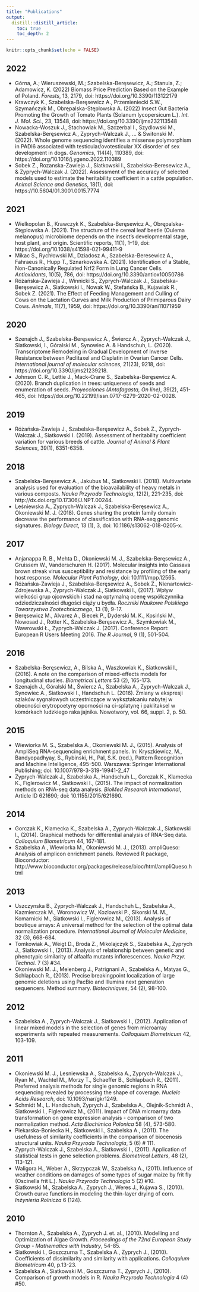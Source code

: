 ```yaml
---
title: "Publications"
output:
  distill::distill_article:
    toc: true
    toc_depth: 2
---
```


```r
knitr::opts_chunk$set(echo = FALSE)
```

## 2022

+ Górna, A.; Wieruszewski, M.; Szabelska-Beręsewicz, A.; Stanula, Z.; Adamowicz, K. (2022) Biomass Price Prediction Based on the Example of Poland. *Forests*, 13, 2179, doi: https://doi.org/10.3390/f13122179
+ Krawczyk K., Szabelska-Beręsewicz A., Przemieniecki S.W., Szymańczyk M., Obrępalska-Stęplowska A. (2022) Insect Gut Bacteria Promoting the Growth of Tomato Plants (Solanum lycopersicum L.). *Int. J. Mol. Sci.*, 23, 13548, doi: https://doi.org/10.3390/ijms232113548
+ Nowacka-Woszuk J., Stachowiak M., Szczerbal I., Szydlowski M., Szabelska-Beręsewicz A., Zyprych-Walczak J., ... & Switonski M. (2022). Whole genome sequencing identifies a missense polymorphism in PADI6 associated with testicular/ovotesticular XX disorder of sex development in dogs. *Genomics*, 114(4), 110389, doi: https://doi.org/10.1016/j.ygeno.2022.110389
+ Sobek Z., Rozanska-Zawieja J., Siatkowski I., Szabelska-Beresewicz A., & Zyprych-Walczak J. (2022). Assessment of the accuracy of selected models used to estimate the heritability coefficient in a cattle population. *Animal Science and Genetics*, 18(1), doi: https://10.5604/01.3001.0015.7774

## 2021

+ Wielkopolan B., Krawczyk K., Szabelska-Beręsewicz A., Obrępalska-Stęplowska A. (2021). The structure of the cereal leaf beetle (Oulema melanopus) microbiome depends on the insect’s developmental stage, host plant, and origin. Scientific reports, 11(1), 1--19, doi: https://doi.org/10.1038/s41598-021-99411-9
+ Mikac S., Rychłowski M., Dziadosz A., Szabelska-Beresewicz A., Fahraeus R., Hupp T., Sznarkowska A. (2021). Identification of a Stable, Non-Canonically Regulated Nrf2 Form in Lung Cancer Cells. *Antioxidants*, 10(5), 786, doi: https://doi.org/10.3390/antiox10050786
+ Różańska-Zawieja J., Winnicki S., Zyprych-Walczak J., Szabelska-Beręsewicz A., Siatkowski I., Nowak W., Stefańska B., Kujawiak R., Sobek Z. (2021). The Effect of Feeding Management and Culling of Cows on the Lactation Curves and Milk Production of Primiparous Dairy Cows. *Animals*, 11(7), 1959, doi: https://doi.org/10.3390/ani11071959

## 2020

+ Szenajch J., Szabelska-Beręsewicz A., Świercz A., Zyprych-Walczak J., Siatkowski, I., Góralski M., Synowiec A. & Handschuh, L. (2020). Transcriptome Remodeling in Gradual Development of Inverse Resistance between Paclitaxel and Cisplatin in Ovarian Cancer Cells. *International journal of molecular sciences*, 21(23), 9218, doi: https://doi.org/10.3390/ijms21239218.
+ Johnson C. R., Lettie J., Mack-Crane S., Szabelska-Beręsewicz A. (2020). Branch duplication in trees: uniqueness of seeds and enumeration of seeds. *Proyecciones (Antofagasta, On line)*, 39(2), 451-465, doi: https://doi.org/10.22199/issn.0717-6279-2020-02-0028.

## 2019

+ Różańska-Zawieja J., Szabelska-Beręsewicz A., Sobek Z., Zyprych-Walczak J., Siatkowski I. (2019). Assessment of heritability coefficient variation for various breeds of cattle. *Journal of Animal & Plant Sciences*, 39(1), 6351-6358.

## 2018

+ Szabelska-Beręsewicz A., Jakubus M., Siatkowski I. (2018). Multivariate analysis used for evaluation of the bioavailability of heavy metals in various composts. *Nauka Przyroda Technologia*, 12(2), 221-235, doi: http://dx.doi.org/10.17306/J.NPT.00244.
+ Leśniewska A., Zyprych-Walczak J., Szabelska-Beręsewicz A., Okoniewski M. J. (2018). Genes sharing the protein family domain decrease the performance of classification with RNA-seq genomic signatures. *Biology Direct*, 13 (1), 3, doi: 10.1186/s13062-018-0205-x.

## 2017

+ Anjanappa R. B., Mehta D., Okoniewski M. J., Szabelska-Beręsewicz A., Gruissem W., Vanderschuren H. (2017). Molecular insights into Cassava brown streak virus susceptibility and resistance by profiling of the early host response. *Molecular Plant Pathology*, doi: 10.1111/mpp.12565.
+ Różańska-Zawieja J., Szabelska-Beręsewicz A., Sobek Z., Nienartowicz-Zdrojewska A., Zyprych-Walczak J., Siatkowski I., (2017). Wpływ wielkości grup ojcowskich i stad na optymalną ocenę współczynnika odziedziczalności długości ciąży u bydła. *Roczniki Naukowe Polskiego Towarzystwa Zootechnicznego*, 13 (1), 9-17.
+ Beręsewicz M., Alvarez A., Biecek P., Dyderski M. K., Kosiński M., Nowosad J., Rotter K., Szabelska-Beręsewicz A., Szymkowiak M., Wawrowski Ł., Zyprych-Walczak J. (2017). Conference Report: European R Users Meeting 2016. *The R Journal*, 9 (1), 501-504.

## 2016

+ Szabelska-Beręsewicz, A., Bilska A., Waszkowiak K., Siatkowski I., (2016). A note on the comparison of mixed-effects models for longitudinal studies. *Biometrical Letters* 53 (2), 165-173.
+	Szenajch J., Góralski M., Świercz A., Szabelska A., Zyprych-Walczak J., Synowiec A., Siatkowski I., Handschuh L. (2016). Zmiany w ekspresji szlaków sygnałowych uczestniczące w wykształcaniu nabytej w obecności erytropoetyny oporności na ci-splatynę i paklitaksel w komórkach ludzkiego raka jajnika. Nowotwory, vol. 66, suppl. 2, p. 50. 

## 2015

+ Wiewiorka M. S., Szabelska A.,  Okoniewski M. J., (2015). Analysis of AmpliSeq RNA-sequencing enrichment panels. In: Kryszkiewicz, M., Bandyopadhyay, S., Rybinski, H., Pal, S.K. (red.), Pattern Recognition and Machine Intelligence, 495-500. Warszawa: Springer International Publishing; doi: 10.1007/978-3-319-19941-2_47
+ Zyprych-Walczak J., Szabelska A., Handschuh L., Gorczak K., Klamecka K., Figlerowicz M., Siatkowski I., (2015). The impact of normalization methods on RNA-seq data analysis. *BioMed Research International*, Article ID 621690; doi: 10.1155/2015/621690.

## 2014

+ Gorczak K., Klamecka K., Szabelska A., Zyprych-Walczak J., Siatkowski I., (2014). Graphical methods for differential analysis of RNA-Seq data. *Colloquium Biometricum* 44, 167-181.
+ Szabelska A., Wiewiorka M., Okoniewski M. J., (2013). ampliQueso: Analysis of amplicon enrichment panels. Reviewed R package, Bioconductor: http://www.bioconductor.org/packages/release/bioc/html/ampliQueso.html

## 2013

+ Uszczynska B., Zyprych-Walczak J., Handschuh L., Szabelska A., Kazmierczak M., Woronowicz W., Kozlowski P., Sikorski M. M., Komarnicki M., Siatkowski I., Figlerowicz M., (2013). Analysis of boutique arrays: A universal method for the selection of the optimal data normalization procedure. *International Journal of Molecular Medicine*, 32 (3), 668-684.
+ Tomkowiak A., Weigt D., Broda Z., Mikolajczyk S., Szabelska A., Zyprych J., Siatkowski I., (2013). Analysis of relationship between genetic and phenotypic similarity of alfaalfa mutants inflorescences. *Nauka Przyr. Technol.* 7 (3) #34.
+ Okoniewski M. J., Meienberg J., Patrignani A., Szabelska A., Matyas G., Schlapbach R., (2013). Precise breakingpoint localization of large genomic deletions using PacBio and Illumina next generation sequencers.  Method summary. *Biotechniques*, 54 (2), 98-100.

## 2012

+ Szabelska A., Zyprych-Walczak J., Siatkowski I., (2012). Application of linear mixed models in the selection of genes from microarray experiments with repeated measurements.  *Colloquium Biometricum* 42, 103-109.

## 2011

+ Okoniewski M. J., Lesniewska A., Szabelska A., Zyprych-Walczak J., Ryan M., Wachtel M., Morzy T., Schaeffer B., Schlapbach R., (2011). Preferred analysis methods for single genomic regions in RNA sequencing revealed by processing the shape of coverage. *Nucleic Acids Research*, doi: 10.1093/nar/gkr1249.
+ Schmidt M., L. Handschuh,  Zyprych J., Szabelska A., Olejnik-Schmidt A., Siatkowski I., Figlerowicz M., (2011). Impact of DNA microarray data transformation on gene expression analysis - comparison of two normalization method. *Acta Biochimica Polonica* 58 (4), 573-580.
+ Piekarska-Boniecka H., Siatkowski I., Szabelska A., (2011). The usefulness of similarity coefficients in the comparison of biocenosis structural units. *Nauka Przyroda Technologia*, 5 (6) # 111.
+ Zyprych-Walczak J., Szabelska A., Siatkowski I., (2011). Application of statistical tests in gene selection problems. *Biometrical Letters*, 48 (2), 113-121.
+ Waligora H., Weber A., Skrzypczak W., Szabelska A., (2011). Influence of weather conditions on damages of some types of sugar maize by frit fly (Oscinella frit L.). *Nauka Przyroda Technologia* 5 (2) #10.
+ Siatkowski M., Szabelska A., Zyprych J., Weres J., Kujawa S., (2010). Growth curve functions in modeling the thin-layer drying of corn. *Inżynieria Rolnicza* 6 (124).

## 2010

+ Thornton A., Szabelska A., Zyprych J. et. al., (2010). Modelling and Optimization of Algae Growth. *Proceedings of the 72nd European Study Group - Mathematics with Industry*, 54-85.
+ Siatkowski I., Goszczurna T., Szabelska A., Zyprych J., (2010). Coefficients of dissimilarity and similarity with applications. *Colloquium Biometricum* 40, p.13-23.
+ Szabelska A., Siatkowski M., Goszczurna T., Zyprych J., (2010). Comparison of growth models in R. *Nauka Przyroda Technologia* 4 (4) #50.